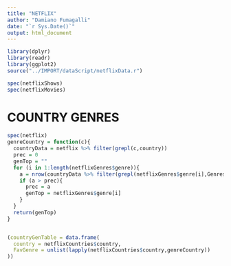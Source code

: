 ```yaml
---
title: "NETFLIX"
author: "Damiano Fumagalli"
date: "`r Sys.Date()`"
output: html_document
---
```


```r
library(dplyr)
library(readr)
library(ggplot2)
source("../IMPORT/dataScript/netflixData.r")
```

```r
spec(netflixShows)
spec(netflixMovies)
```

# COUNTRY GENRES

```r
spec(netflix)
genreCountry = function(c){
  countryData = netflix %>% filter(grepl(c,country))
  prec = 0
  genTop = ""
  for (i in 1:length(netflixGenres$genre)){
    a = nrow(countryData %>% filter(grepl(netflixGenres$genre[i],Genres)))
    if (a > prec){
      prec = a
      genTop = netflixGenres$genre[i]
    }
  }
  return(genTop)
}


(countryGenTable = data.frame(
  country = netflixCountries$country,
  FavGenre = unlist(lapply(netflixCountries$country,genreCountry))
))






```
